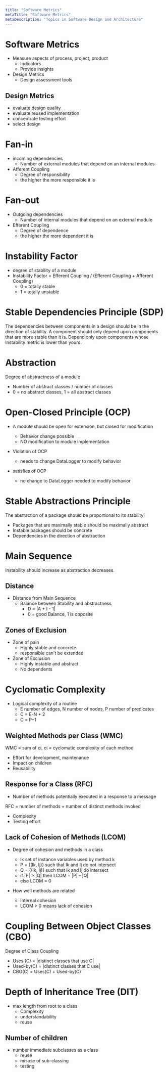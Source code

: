 ```yaml
---
title: "Software Metrics"
metaTitle: "Software Metrics"
metaDescription: "Topics in Software Design and Architecture"
---
```


# Software Metrics

- Measure aspects of process, project, product
    - Indicators
    - Provide insights
- Design Metrics
    - Design assessment tools

## Design Metrics

- evaluate design quality
- evaluate reused implementation
- concentrate testing effort
- select design

# Fan-in

- incoming dependencies
    - Number of external modules that depend on an internal modules
- Afferent Coupling
    - Degree of responsibility
    - the higher the more responsible it is

# Fan-out

- Outgoing dependencies
    - Number of internal modules that depend on an external module
- Efferent Coupling
    - Degree of dependence
    - the higher the more dependent it is

# Instability Factor

- degree of stability of a module
- Instability Factor = Efferent Coupling / (Efferent Coupling + Afferent Coupling)
    - 0 = totally stable
    - 1 = totally unstable

# Stable Dependencies Principle (SDP)

The dependencies between components in a design should be in the direction of stability. A component should only depend upon components that are more stable than it is. Depend only upon components whose Instability metric is lower than yours.

# Abstraction

Degree of abstractness of a module
- Number of abstract classes / number of classes
- 0 = no abstract classes, 1 = all abstract classes

# Open-Closed Principle (OCP)

- A module should be open for extension, but closed for modification
    - Behavior change possible
    - NO modification to module implementation

- Violation of OCP
    - needs to change DataLogger to modify behavior
- satisfies of OCP
    - no change to DataLogger needed to modify behavior

# Stable Abstractions Principle

The abstraction of a package should be proportional to its stability!
- Packages that are maximally stable should be maximally abstract
- Instable packages should be concrete 
- Dependencies in the direction of abstraction

# Main Sequence

Instability should increase as abstraction decreases.

## Distance

- Distance from Main Sequence
    - Balance between Stability and abstractness
        - D = |A + I - 1|
        - 0 = good Balance, 1 is opposite

## Zones of Exclusion

- Zone of pain
    - Highly stable and concrete
    - responsible can't be extended
- Zone of Exclusion
    - Highly instable and abstract
    - No dependents

# Cyclomatic Complexity

- Logical complexity of a routine
    - E number of edges, N number of nodes, P number of predicates
    - C = E-N + 2
    - C = P+1

## Weighted Methods per Class (WMC)

WMC = sum of ci, ci = cyclomatic complexity of each method
- Effort for development, maintenance
- Impact on children 
- Reusability

## Response for a Class (RFC)

- Number of methods potentially executed in a response to a message

RFC = number of methods + number of distinct methods invoked
- Complexity
- Testing effort

## Lack of Cohesion of Methods (LCOM)

- Degree of cohesion and methods in a class
    - Ik set of instance variables used by method k
    - P = {(Ik, Ij)} such that Ik and Ij do not intersect
    - Q = {(Ik, Ij)} such that Ik and Ij do intersect
    - if |P| > |Q| then LCOM = |P| - |Q|
    - else LCOM = 0

- How well methods are related
    - Internal cohesion
    - LCOM > 0 means lack of cohesion

# Coupling Between Object Classes (CBO)

Degree of Class Coupling
- Uses (C) = |distinct classes that use C|
- Used-by(C) = |distinct classes that C use|
- CBO(C) = Uses(C) + Used-by(C)

# Depth of Inheritance Tree (DIT)

- max length from root to a class
    - Complexity
    - understandability
    - reuse

## Number of children

- number immediate subclasses as a class
    - reuse
    - misuse of sub-classing
    - testing